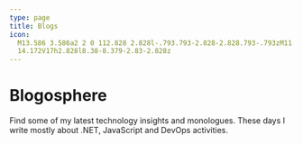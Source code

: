 ```yaml
---
type: page
title: Blogs
icon:
  M13.586 3.586a2 2 0 112.828 2.828l-.793.793-2.828-2.828.793-.793zM11.379 5.793L3
  14.172V17h2.828l8.38-8.379-2.83-2.828z
---
```



# Blogosphere
Find some of my latest technology insights and monologues. 
These days I write mostly about .NET, JavaScript and DevOps activities. 

<AllBlogs />
